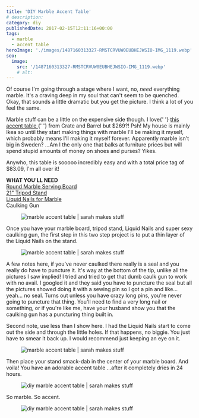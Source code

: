 ```yaml
---
title: 'DIY Marble Accent Table'
# description:
category: diy
publishedDate: 2017-02-15T12:11:16+00:00
tags:
  - marble
  - accent table
heroImage: './images/1487160313327-RMSTCRVUW0EUBHEJWSIO-IMG_1119.webp'
seo:
  image:
    src: '/1487160313327-RMSTCRVUW0EUBHEJWSIO-IMG_1119.webp'
    # alt:
---
```



<div class="sqs-html-content">
	<p>
		Of course I'm going through a stage where I want, no, <em>need </em>
		everything marble. It's a craving deep in my soul that can't seem to be
		quenched. Okay, that sounds a little dramatic but you get the picture. I
		think a lot of you feel the same. 
	</p>
	<p>
		Marble stuff can be a little on the expensive side though. I love{' '}
		<a
			target="_blank"
			href="http://www.crateandbarrel.com/nero-white-marble-accent-table/s668904"
		>
			this accent table
		</a>{' '}
		from Crate and Barrel but $269?! Psh! My house is mainly Ikea so until they
		start making things with marble I'll be making it myself, which probably
		means I'll making it myself forever. Apparently marble isn't big in
		Sweden? ...Am I the only one that balks at furniture prices but will spend
		stupid amounts of money on shoes and purses? Yikes.
	</p>
	<p>
		Anywho, this table is sooooo incredibly easy and with a total price tag of
		$83.09, I'm all over it!
	</p>
	<p>
		<strong>WHAT YOU'LL NEED</strong>
		<br />
		<a href="https://www.amazon.com/gp/product/B00FPW1J4Y/ref=oh_aui_detailpage_o05_s00?ie=UTF8&amp;psc=1">
			Round Marble Serving Board
		</a>
		<br />
		<a
			target="_blank"
			href="https://www.hairpinlegs.com/collections/furniture/products/tripod-stand?variant=6109509701"
		>
			21" Tripod Stand
		</a>
		<br />
		<a
			target="_blank"
			href="https://www.amazon.com/gp/product/B000BO9PA6/ref=oh_aui_detailpage_o01_s01?ie=UTF8&amp;psc=1"
		>
			Liquid Nails for Marble
		</a>
		<br />
		Caulking Gun
	</p>
</div>
<div
	class="image-block-outer-wrapper layout-caption-hidden design-layout-inline"
	data-test="image-block-inline-outer-wrapper"
>
	<figure class="sqs-block-image-figure intrinsic">
		<div
			class="image-block-wrapper"
			data-animation-role="image"
			data-animation-override=""
		>
			<div class="sqs-image-shape-container-element has-aspect-ratio">
				<Image
					src={ContentImage1}
					alt="marble accent table | sarah makes stuff"
				></Image>
			</div>
		</div>
	</figure>
</div>
<div class="sqs-html-content">
	<p>
		Once you have your marble board, tripod stand, Liquid Nails and super sexy
		caulking gun, the first step in this two step project is to put a thin layer
		of the Liquid Nails on the stand.
	</p>
</div>
<div
	class="image-block-outer-wrapper layout-caption-hidden design-layout-inline"
	data-test="image-block-inline-outer-wrapper"
>
	<figure class="sqs-block-image-figure intrinsic">
		<div
			class="image-block-wrapper"
			data-animation-role="image"
			data-animation-override=""
		>
			<div class="sqs-image-shape-container-element has-aspect-ratio">
				<Image
					src={ContentImage2}
					alt="marble accent table | sarah makes stuff"
				></Image>
			</div>
		</div>
	</figure>
</div>
<div class="sqs-html-content">
	<p>
		A few notes here, if you've never caulked there really is a seal and you
		really do have to puncture it. It's way at the bottom of the tip, unlike all
		the pictures I saw implied! I tried and tried to get that dumb caulk gun to
		work with no avail. I googled it and they said you have to puncture the seal
		but all the pictures showed doing it with a sewing pin so I got a pin and
		like... yeah... no seal. Turns out unless you have crazy<em> </em>long
		<em></em>pins, you're never going to puncture that thing. You'll need to
		find a very long nail or something, or if you're like me, have your husband
		show you that the caulking gun has a puncturing thing built in.
	</p>
	<p>
		Second note, use less than I show here. I had the Liquid Nails start to come
		out the side and through the little holes. If that happens, no biggie. You
		just have to smear it back up. I would recommend just keeping an eye on it.
	</p>
</div>
<div
	class="image-block-outer-wrapper layout-caption-hidden design-layout-inline"
	data-test="image-block-inline-outer-wrapper"
>
	<figure class="sqs-block-image-figure intrinsic">
		<div
			class="image-block-wrapper"
			data-animation-role="image"
			data-animation-override=""
		>
			<div class="sqs-image-shape-container-element has-aspect-ratio">
				<Image
					src={ContentImage3}
					alt="marble accent table | sarah makes stuff"
				></Image>
			</div>
		</div>
	</figure>
</div>
<div class="sqs-html-content">
	<p>
		Then place your stand smack-dab in the center of your marble board. And
		voila! You have an adorable accent table ...after it completely dries in 24
		hours.
	</p>
</div>
<div
	class="image-block-outer-wrapper layout-caption-hidden design-layout-inline"
	data-test="image-block-inline-outer-wrapper"
>
	<figure class="sqs-block-image-figure intrinsic">
		<div
			class="image-block-wrapper"
			data-animation-role="image"
			data-animation-override=""
		>
			<div class="sqs-image-shape-container-element has-aspect-ratio">
				<Image
					src={ContentImage4}
					alt="diy marble accent table | sarah makes stuff"
				></Image>
			</div>
		</div>
	</figure>
</div>
<div class="sqs-html-content">
	<p>So marble. So accent. </p>
</div>
<div
	class="image-block-outer-wrapper layout-caption-hidden design-layout-inline"
	data-test="image-block-inline-outer-wrapper"
>
	<figure class="sqs-block-image-figure intrinsic">
		<div
			class="image-block-wrapper"
			data-animation-role="image"
			data-animation-override=""
		>
			<div class="sqs-image-shape-container-element has-aspect-ratio">
				<Image
					src={ContentImage5}
					alt="diy marble accent table | sarah makes stuff"
				></Image>
			</div>
		</div>
	</figure>
</div>
